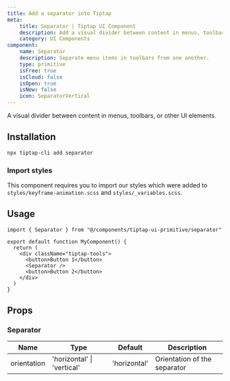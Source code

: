 ```yaml
---
title: Add a separator into Tiptap
meta:
    title: Separator | Tiptap UI Component
    description: Add a visual divider between content in menus, toolbars, or other UI elements. More in the docs!
    category: UI Components
component:
    name: Separator
    description: Separate menu items in toolbars from one another.
    type: primitive
    isFree: true
    isCloud: false
    isOpen: true
    isNew: false
    icon: SeparatorVertical
---
```



A visual divider between content in menus, toolbars, or other UI elements.

<CodeDemo isScrollable isSmall src="https://template.tiptap.dev/preview/tiptap-ui-primitive/separator" />

## Installation

```bash
npx tiptap-cli add separator
```

### Import styles
This component requires you to import our styles which were added to `styles/keyframe-animation.scss` and `styles/_variables.scss`.

## Usage

```tsx
import { Separator } from "@/components/tiptap-ui-primitive/separator"

export default function MyComponent() {
  return (
    <div className="tiptap-tools">
      <button>Button 1</button>
      <Separator />
      <button>Button 2</button>
    </div>
  )
}
```

## Props

### Separator

| Name        | Type                       | Default      | Description                  |
| ----------- | -------------------------- | ------------ | ---------------------------- |
| orientation | 'horizontal' \| 'vertical' | 'horizontal' | Orientation of the separator |